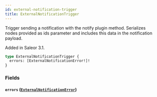 ```yaml
---
id: external-notification-trigger
title: ExternalNotificationTrigger
---
```



Trigger sending a notification with the notify plugin method. Serializes nodes provided as ids parameter and includes this data in the notification payload.

Added in Saleor 3.1.

```graphql
type ExternalNotificationTrigger {
  errors: [ExternalNotificationError!]!
}
```


### Fields

#### `errors` ([`ExternalNotificationError`](../../../developer/api-reference/objects/external-notification-error))






